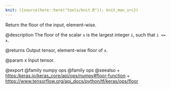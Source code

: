 ```yaml
---
knit: ({source(here::here("tools/knit.R")); knit_man_src})
---
```

Return the floor of the input, element-wise.

@description
The floor of the scalar `x` is the largest integer `i`, such that `i <= x`.

@returns
    Output tensor, element-wise floor of `x`.

@param x
Input tensor.

@export
@family numpy ops
@family ops
@seealso
+ <https:/keras.io/keras_core/api/ops/numpy#floor-function>
+ <https://www.tensorflow.org/api_docs/python/tf/keras/ops/floor>

